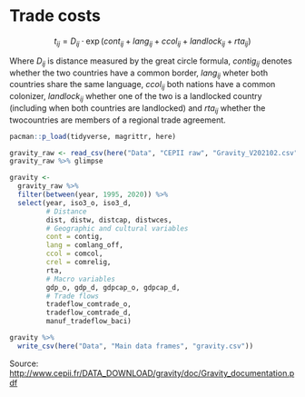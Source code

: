 # Trade costs

$$
t_{ij}= D_{ij} \cdot \exp(cont_{ij} + lang_{ij} + ccol_{ij} + landlock_{ij} + rta_{ij})
$$

Where $D_{ij}$ is distance measured by the great circle formula, $contig_{ij}$ denotes whether the two countries have a common border, $lang_{ij}$ wheter both countries share the same language, $ccol_{ij}$ both nations have a common colonizer, $landlock_{ij}$ whether one of the two is a landlocked country (including when both countries are landlocked) and $rta_{ij}$ whether the twocountries are members of a regional trade agreement.

```r
pacman::p_load(tidyverse, magrittr, here)
```

```r
gravity_raw <- read_csv(here("Data", "CEPII raw", "Gravity_V202102.csv"))
gravity_raw %>% glimpse
```

```r
gravity <- 
  gravity_raw %>% 
  filter(between(year, 1995, 2020)) %>% 
  select(year, iso3_o, iso3_d, 
         # Distance
         dist, distw, distcap, distwces,
         # Geographic and cultural variables
         cont = contig, 
         lang = comlang_off, 
         ccol = comcol,
         crel = comrelig,
         rta,
         # Macro variables
         gdp_o, gdp_d, gdpcap_o, gdpcap_d,
         # Trade flows
         tradeflow_comtrade_o,
         tradeflow_comtrade_d,
         manuf_tradeflow_baci)
```

```r
gravity %>% 
  write_csv(here("Data", "Main data frames", "gravity.csv"))
```

Source: <http://www.cepii.fr/DATA_DOWNLOAD/gravity/doc/Gravity_documentation.pdf>

